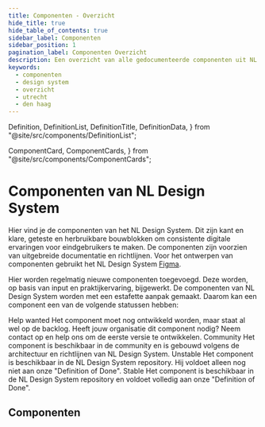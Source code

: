 ```yaml
---
title: Componenten - Overzicht
hide_title: true
hide_table_of_contents: true
sidebar_label: Componenten
sidebar_position: 1
pagination_label: Componenten Overzicht
description: Een overzicht van alle gedocumenteerde componenten uit NL Design System
keywords:
  - componenten
  - design system
  - overzicht
  - utrecht
  - den haag
---
```


  Definition,
  DefinitionList,
  DefinitionTitle,
  DefinitionData,
} from "@site/src/components/DefinitionList";

  ComponentCard,
  ComponentCards,
} from "@site/src/components/ComponentCards";


<!-- MDX om een mooi gerenderd overzicht van onze componenten te tonen? -->

# Componenten van NL Design System

Hier vind je de componenten van het NL Design System. Dit zijn kant en klare, geteste en herbruikbare bouwblokken om consistente digitale ervaringen voor eindgebruikers te maken. De componenten zijn voorzien van uitgebreide documentatie en richtlijnen.
Voor het ontwerpen van componenten gebruikt het NL Design System [Figma](/documentatie/docs/documentatie/figma).

Hier worden regelmatig nieuwe componenten toegevoegd. Deze worden, op basis van input en praktijkervaring, bijgewerkt.
De componenten van NL Design System worden met een estafette aanpak gemaakt. Daarom kan een component een van de volgende statussen hebben:

<DefinitionList>
  <Definition>
    <DefinitionTitle>Help wanted</DefinitionTitle>
    <DefinitionData>
      Het component moet nog ontwikkeld worden, maar staat al wel op de backlog.
      Heeft jouw organisatie dit component nodig? Neem contact op en help ons om
      de eerste versie te ontwikkelen.
    </DefinitionData>
  </Definition>
  <Definition>
    <DefinitionTitle>Community</DefinitionTitle>
    <DefinitionData>
      Het component is beschikbaar in de community en is gebouwd volgens de
      architectuur en richtlijnen van NL Design System.
    </DefinitionData>
  </Definition>
  <Definition>
    <DefinitionTitle>Unstable</DefinitionTitle>
    <DefinitionData>
      Het component is beschikbaar in de NL Design System repository. Hij
      voldoet alleen nog niet aan onze "Definition of Done".
    </DefinitionData>
  </Definition>
  <Definition>
    <DefinitionTitle>Stable</DefinitionTitle>
    <DefinitionData>
      Het component is beschikbaar in de NL Design System repository en voldoet
      volledig aan onze "Definition of Done".
    </DefinitionData>
  </Definition>
</DefinitionList>

## Componenten

<ComponentCards>
  <ComponentCard componentId="headings" title="Headings" status="community" />
  <ComponentCard
    componentId="date-picker"
    title="Date picker"
    status="community"
  />
</ComponentCards>
